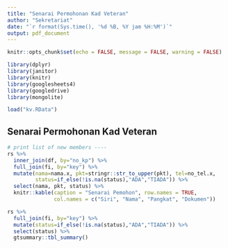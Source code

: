 ```yaml
---
title: "Senarai Permohonan Kad Veteran"
author: "Sekretariat"
date: "`r format(Sys.time(), '%d %B, %Y jam %H:%M')`"
output: pdf_document
---
```


```r
knitr::opts_chunk$set(echo = FALSE, message = FALSE, warning = FALSE)

library(dplyr)
library(janitor)
library(knitr)
library(googlesheets4)
library(googledrive)
library(mongolite)

load("kv.RData")
```

## Senarai Permohonan Kad Veteran

```r
# print list of new members ----
rs %>% 
  inner_join(df, by="no_kp") %>% 
  full_join(fi, by="key") %>% 
  mutate(nama=nama.x, pkt=stringr::str_to_upper(pkt), tel=no_tel.x,
         status=if_else(!is.na(status),"ADA","TIADA")) %>% 
  select(nama, pkt, status) %>%
  knitr::kable(caption = "Senarai Pemohon", row.names = TRUE,
               col.names = c("Siri", "Nama", "Pangkat", "Dokumen"))

rs %>% 
  full_join(fi, by="key") %>%
  mutate(status=if_else(!is.na(status),"ADA","TIADA")) %>% 
  select(status) %>% 
  gtsummary::tbl_summary()
```
